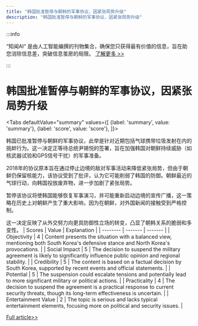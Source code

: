 ```yaml
---
title: "韩国批准暂停与朝鲜的军事协议，因紧张局势升级"
description: "韩国批准暂停与朝鲜的军事协议，因紧张局势升级"
---
```



:::info

“知闻AI“ 是由人工智能编撰的刊物集合，确保您只获得最有价值的信息，旨在助您消除信息差，突破信息茧房的局限。  [了解更多 >>](/zh-Hans/docs/guides)

:::

# 韩国批准暂停与朝鲜的军事协议，因紧张局势升级


<Tabs
	defaultValue="summary"
	values={[
	{label: 'summary', value: 'summary'},
	{label: 'score', value: 'score'},
]}>
<TabItem value="summary">


韩国已批准暂停与朝鲜的军事协议，此举是针对近期包括气球携带垃圾发射在内的挑衅行为。这一决定正等待总统尹锡悦的签署，旨在加强韩国对朝鲜持续威胁（如核武器试验和GPS信号干扰）的军事准备。

2018年的协议原本旨在通过停止边境的敌对军事活动来降低紧张局势，但由于朝鲜仍保留核能力，该协议受到了批评，认为它可能削弱了韩国的防御。朝鲜最近的气球行动，向韩国投放废弃物，进一步加剧了紧张局势。

暂停该协议将使韩国能够恢复军事演习，并可能重新启动边境的宣传广播，这一策略在历史上对朝鲜产生了重大影响，因为在朝鲜，对外国新闻的接触受到严格控制。

这一决定反映了从外交努力向更具防御性立场的转变，凸显了朝韩关系的脆弱和多变性。
</TabItem>
<TabItem value="score">
	| Scores     | Value   | Explanation |
	| -------- | ------- | ------- |
	| Objectivity  | 4    | Content presents the situation with a balanced view, mentioning both South Korea's defensive stance and North Korea's provocations.    |
	| Social Impact | 5     | The decision to suspend the military agreement is likely to significantly influence public opinion and regional stability.    |
	| Credibility    | 5    | The content is based on a factual decision by South Korea, supported by recent events and official statements.    |
	| Potential    | 5    | The suspension could escalate tensions and potentially lead to more significant military or political actions.    |
	| Practicality    | 4    | The decision to suspend the agreement is a practical response to current security threats, though its long-term effectiveness is uncertain.    |
	| Entertainment Value    | 2    | The topic is serious and lacks typical entertainment elements, focusing more on political and security issues.    |
</TabItem>
</Tabs>

[Full article>>](https://apnews.com/article/north-korea-south-korea-balloons-military-agreement-e98754a2d25b38cc501eefb46015cb98)
